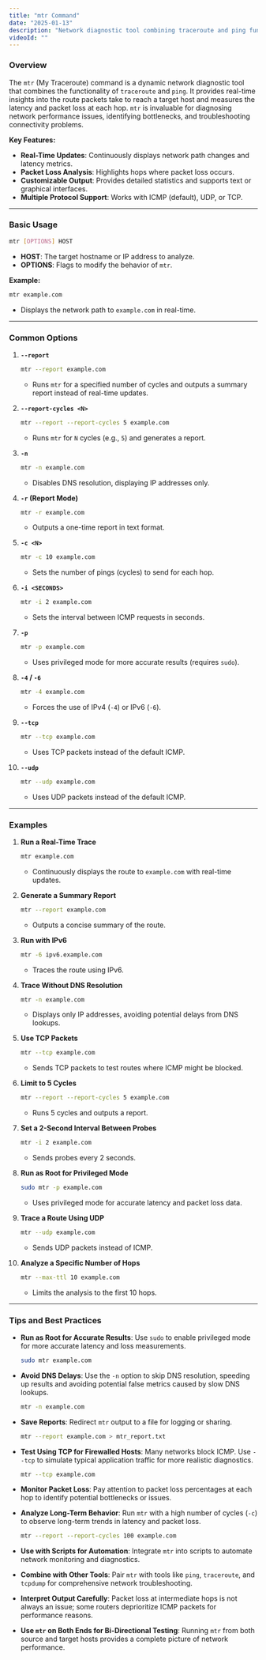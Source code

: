 ```yaml
---
title: "mtr Command"
date: "2025-01-13"
description: "Network diagnostic tool combining traceroute and ping functionality for real-time analysis."
videoId: ""
---
```


### Overview

The `mtr` (My Traceroute) command is a dynamic network diagnostic tool that combines the functionality of `traceroute` and `ping`. It provides real-time insights into the route packets take to reach a target host and measures the latency and packet loss at each hop. `mtr` is invaluable for diagnosing network performance issues, identifying bottlenecks, and troubleshooting connectivity problems.

**Key Features:**
- **Real-Time Updates**: Continuously displays network path changes and latency metrics.
- **Packet Loss Analysis**: Highlights hops where packet loss occurs.
- **Customizable Output**: Provides detailed statistics and supports text or graphical interfaces.
- **Multiple Protocol Support**: Works with ICMP (default), UDP, or TCP.

---

### Basic Usage

```bash
mtr [OPTIONS] HOST
```

- **HOST**: The target hostname or IP address to analyze.
- **OPTIONS**: Flags to modify the behavior of `mtr`.

**Example:**
```bash
mtr example.com
```
- Displays the network path to `example.com` in real-time.

---

### Common Options

1. **`--report`**
   ```bash
   mtr --report example.com
   ```
   - Runs `mtr` for a specified number of cycles and outputs a summary report instead of real-time updates.

2. **`--report-cycles <N>`**
   ```bash
   mtr --report --report-cycles 5 example.com
   ```
   - Runs `mtr` for `N` cycles (e.g., `5`) and generates a report.

3. **`-n`**
   ```bash
   mtr -n example.com
   ```
   - Disables DNS resolution, displaying IP addresses only.

4. **`-r` (Report Mode)**
   ```bash
   mtr -r example.com
   ```
   - Outputs a one-time report in text format.

5. **`-c <N>`**
   ```bash
   mtr -c 10 example.com
   ```
   - Sets the number of pings (cycles) to send for each hop.

6. **`-i <SECONDS>`**
   ```bash
   mtr -i 2 example.com
   ```
   - Sets the interval between ICMP requests in seconds.

7. **`-p`**
   ```bash
   mtr -p example.com
   ```
   - Uses privileged mode for more accurate results (requires `sudo`).

8. **`-4` / `-6`**
   ```bash
   mtr -4 example.com
   ```
   - Forces the use of IPv4 (`-4`) or IPv6 (`-6`).

9. **`--tcp`**
   ```bash
   mtr --tcp example.com
   ```
   - Uses TCP packets instead of the default ICMP.

10. **`--udp`**
    ```bash
    mtr --udp example.com
    ```
    - Uses UDP packets instead of the default ICMP.

---

### Examples

1. **Run a Real-Time Trace**
   ```bash
   mtr example.com
   ```
   - Continuously displays the route to `example.com` with real-time updates.

2. **Generate a Summary Report**
   ```bash
   mtr --report example.com
   ```
   - Outputs a concise summary of the route.

3. **Run with IPv6**
   ```bash
   mtr -6 ipv6.example.com
   ```
   - Traces the route using IPv6.

4. **Trace Without DNS Resolution**
   ```bash
   mtr -n example.com
   ```
   - Displays only IP addresses, avoiding potential delays from DNS lookups.

5. **Use TCP Packets**
   ```bash
   mtr --tcp example.com
   ```
   - Sends TCP packets to test routes where ICMP might be blocked.

6. **Limit to 5 Cycles**
   ```bash
   mtr --report --report-cycles 5 example.com
   ```
   - Runs 5 cycles and outputs a report.

7. **Set a 2-Second Interval Between Probes**
   ```bash
   mtr -i 2 example.com
   ```
   - Sends probes every 2 seconds.

8. **Run as Root for Privileged Mode**
   ```bash
   sudo mtr -p example.com
   ```
   - Uses privileged mode for accurate latency and packet loss data.

9. **Trace a Route Using UDP**
   ```bash
   mtr --udp example.com
   ```
   - Sends UDP packets instead of ICMP.

10. **Analyze a Specific Number of Hops**
    ```bash
    mtr --max-ttl 10 example.com
    ```
    - Limits the analysis to the first 10 hops.

---

### Tips and Best Practices

- **Run as Root for Accurate Results**: Use `sudo` to enable privileged mode for more accurate latency and loss measurements.
  ```bash
  sudo mtr example.com
  ```

- **Avoid DNS Delays**: Use the `-n` option to skip DNS resolution, speeding up results and avoiding potential false metrics caused by slow DNS lookups.
  ```bash
  mtr -n example.com
  ```

- **Save Reports**: Redirect `mtr` output to a file for logging or sharing.
  ```bash
  mtr --report example.com > mtr_report.txt
  ```

- **Test Using TCP for Firewalled Hosts**: Many networks block ICMP. Use `--tcp` to simulate typical application traffic for more realistic diagnostics.
  ```bash
  mtr --tcp example.com
  ```

- **Monitor Packet Loss**: Pay attention to packet loss percentages at each hop to identify potential bottlenecks or issues.

- **Analyze Long-Term Behavior**: Run `mtr` with a high number of cycles (`-c`) to observe long-term trends in latency and packet loss.
  ```bash
  mtr --report --report-cycles 100 example.com
  ```

- **Use with Scripts for Automation**: Integrate `mtr` into scripts to automate network monitoring and diagnostics.

- **Combine with Other Tools**: Pair `mtr` with tools like `ping`, `traceroute`, and `tcpdump` for comprehensive network troubleshooting.

- **Interpret Output Carefully**: Packet loss at intermediate hops is not always an issue; some routers deprioritize ICMP packets for performance reasons.

- **Use `mtr` on Both Ends for Bi-Directional Testing**: Running `mtr` from both source and target hosts provides a complete picture of network performance.
